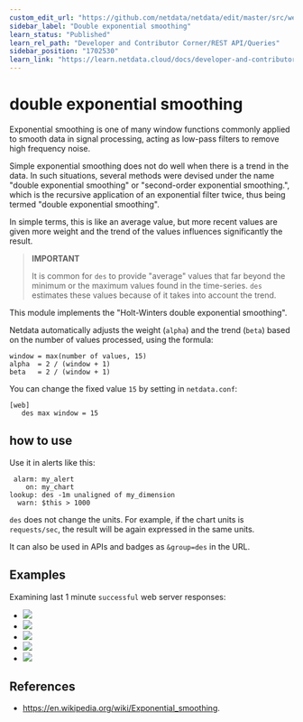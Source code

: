 ```yaml
---
custom_edit_url: "https://github.com/netdata/netdata/edit/master/src/web/api/queries/des/README.md"
sidebar_label: "Double exponential smoothing"
learn_status: "Published"
learn_rel_path: "Developer and Contributor Corner/REST API/Queries"
sidebar_position: "1702530"
learn_link: "https://learn.netdata.cloud/docs/developer-and-contributor-corner/rest-api/queries/double-exponential-smoothing"
---
```


# double exponential smoothing

Exponential smoothing is one of many window functions commonly applied to smooth data in signal
processing, acting as low-pass filters to remove high frequency noise.

Simple exponential smoothing does not do well when there is a trend in the data.
In such situations, several methods were devised under the name "double exponential smoothing"
or "second-order exponential smoothing.", which is the recursive application of an exponential
filter twice, thus being termed "double exponential smoothing".

In simple terms, this is like an average value, but more recent values are given more weight
and the trend of the values influences significantly the result.

> **IMPORTANT**
>
> It is common for `des` to provide "average" values that far beyond the minimum or the maximum
> values found in the time-series.
> `des` estimates these values because of it takes into account the trend.

This module implements the "Holt-Winters double exponential smoothing".

Netdata automatically adjusts the weight (`alpha`) and the trend (`beta`) based on the number
of values processed, using the formula:

```
window = max(number of values, 15)
alpha  = 2 / (window + 1)
beta   = 2 / (window + 1)
```

You can change the fixed value `15` by setting in `netdata.conf`:

```
[web]
   des max window = 15
```

## how to use

Use it in alerts like this:

```
 alarm: my_alert
    on: my_chart
lookup: des -1m unaligned of my_dimension
  warn: $this > 1000
```

`des` does not change the units. For example, if the chart units is `requests/sec`, the result
will be again expressed in the same units. 

It can also be used in APIs and badges as `&group=des` in the URL.

## Examples

Examining last 1 minute `successful` web server responses:

-   ![](https://registry.my-netdata.io/api/v1/badge.svg?chart=web_log_nginx.response_statuses&options=unaligned&dimensions=success&group=min&after=-60&label=min)
-   ![](https://registry.my-netdata.io/api/v1/badge.svg?chart=web_log_nginx.response_statuses&options=unaligned&dimensions=success&group=average&after=-60&label=average&value_color=yellow)
-   ![](https://registry.my-netdata.io/api/v1/badge.svg?chart=web_log_nginx.response_statuses&options=unaligned&dimensions=success&group=ses&after=-60&label=single+exponential+smoothing&value_color=yellow)
-   ![](https://registry.my-netdata.io/api/v1/badge.svg?chart=web_log_nginx.response_statuses&options=unaligned&dimensions=success&group=des&after=-60&label=double+exponential+smoothing&value_color=orange)
-   ![](https://registry.my-netdata.io/api/v1/badge.svg?chart=web_log_nginx.response_statuses&options=unaligned&dimensions=success&group=max&after=-60&label=max)

## References

-   <https://en.wikipedia.org/wiki/Exponential_smoothing>.


